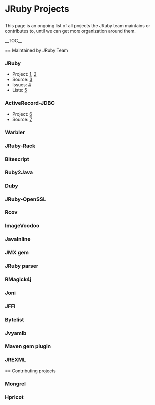 <h1>JRuby Projects</h1>

This page is an ongoing list of all projects the JRuby team maintains or contributes to, until we can get more organization around them.

__TOC__

== Maintained by JRuby Team

=== JRuby ===

* Project: [http://jruby.org], [http://jruby.kenai.com]
* Source: [http://jruby.kenai.com/sources]
* Issues: [http://jira.codehaus.org/browse/JRUBY]
* Lists: [http://xircles.codehaus.org/projects/jruby/lists]

=== ActiveRecord-JDBC ===

* Project: [http://activerecord-jdbc.kenai.com]
* Source: [http://activerecord-jdbc.kenai.com/sources]

=== Warbler ===

=== JRuby-Rack ===

=== Bitescript ===

=== Ruby2Java ===

=== Duby ===

=== JRuby-OpenSSL ===

=== Rcov ===

=== ImageVoodoo ===

=== JavaInline ===

=== JMX gem ===

=== JRuby parser ===

=== RMagick4j ===

=== Joni ===

=== JFFI ===

=== Bytelist ===

=== Jvyamlb ===

=== Maven gem plugin ===

=== JREXML ===

== Contributing projects

=== Mongrel ===

=== Hpricot ===

